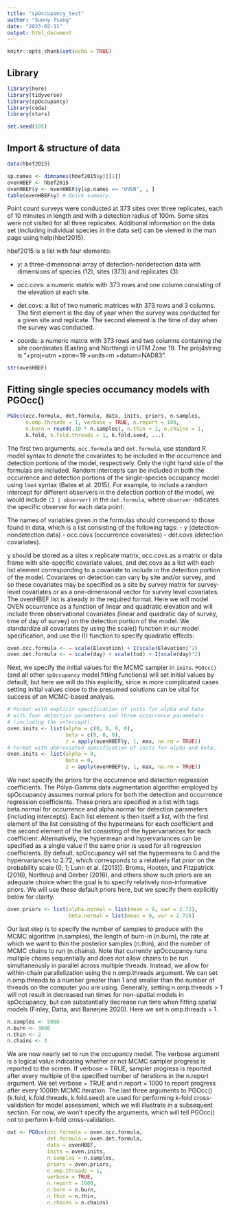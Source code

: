 ```yaml
---
title: "spOccupancy_test"
author: "Sunny Tseng"
date: "2023-02-11"
output: html_document
---
```


```r
knitr::opts_chunk$set(echo = TRUE)
```


## Library
```r
library(here)
library(tidyverse)
library(spOccupancy)
library(coda)
library(stars)

set.seed(105)

```


## Import & structure of data
```r
data(hbef2015)

sp.names <- dimnames(hbef2015$y)[[1]]
ovenHBEF <- hbef2015
ovenHBEF$y <- ovenHBEF$y[sp.names == "OVEN", , ]
table(ovenHBEF$y) # Quick summary.
```

Point count surveys were conducted at 373 sites over three replicates, each of 10 minutes in length and with a detection radius of 100m. Some sites were not visited for all three replicates. Additional information on the data set (including individual species in the data set) can be viewed in the man page using help(hbef2015).

hbef2015 is a list with four elements:

- y: a three-dimensional array of detection-nondetection data with dimensions of species (12), sites (373) and replicates (3).

- occ.covs: a numeric matrix with 373 rows and one column consisting of the elevation at each site.

- det.covs: a list of two numeric matrices with 373 rows and 3 columns. The first element is the day of year when the survey was conducted for a given site and replicate. The second element is the time of day when the survey was conducted.

- coords: a numeric matrix with 373 rows and two columns containing the site coordinates (Easting and Northing) in UTM Zone 19. The proj4string is "+proj=utm +zone=19 +units=m +datum=NAD83".


```r
str(ovenHBEF)

```


## Fitting single species occumancy models with PGOcc()
```r
PGOcc(occ.formula, det.formula, data, inits, priors, n.samples, 
      n.omp.threads = 1, verbose = TRUE, n.report = 100, 
      n.burn = round(.10 * n.samples), n.thin = 1, n.chains = 1,
      k.fold, k.fold.threads = 1, k.fold.seed, ...)
```

The first two arguments, `occ.formula` and `det.formula`, use standard R model syntax to denote the covariates to be included in the occurrence and detection portions of the model, respectively. Only the right hand side of the formulas are included. Random intercepts can be included in both the occurrence and detection portions of the single-species occupancy model using `lme4` syntax (Bates et al. 2015). For example, to include a random intercept for different observers in the detection portion of the model, we would include `(1 | observer)` in the `det.formula`, where `observer` indicates the specific observer for each data point. 

The names of variables given in the formulas should correspond to those found in data, which is a list consisting of the following tags: 
- y (detection-nondetection data) 
- occ.covs (occurrence covariates)
- det.covs (detection covariates). 

y should be stored as a sites x replicate matrix, occ.covs as a matrix or data frame with site-specific covariate values, and det.covs as a list with each list element corresponding to a covariate to include in the detection portion of the model. Covariates on detection can vary by site and/or survey, and so these covariates may be specified as a site by survey matrix for survey-level covariates or as a one-dimensional vector for survey level covariates. The ovenHBEF list is already in the required format. Here we will model OVEN occurrence as a function of linear and quadratic elevation and will include three observational covariates (linear and quadratic day of survey, time of day of survey) on the detection portion of the model. We standardize all covariates by using the scale() function in our model specification, and use the I() function to specify quadratic effects:

```r
oven.occ.formula <- ~ scale(Elevation) + I(scale(Elevation)^2)
oven.det.formula <- ~ scale(day) + scale(tod) + I(scale(day)^2)
```

Next, we specify the initial values for the MCMC sampler in `inits`. `PGOcc()` (and all other `spOccupancy` model fitting functions) will set initial values by default, but here we will do this explicitly, since in more complicated cases setting initial values close to the presumed solutions can be vital for success of an MCMC-based analysis.

```r
# Format with explicit specification of inits for alpha and beta
# with four detection parameters and three occurrence parameters 
# (including the intercept).
oven.inits <- list(alpha = c(0, 0, 0, 0), 
                   beta = c(0, 0, 0), 
                   z = apply(ovenHBEF$y, 1, max, na.rm = TRUE))
# Format with abbreviated specification of inits for alpha and beta.
oven.inits <- list(alpha = 0, 
                   beta = 0, 
                   z = apply(ovenHBEF$y, 1, max, na.rm = TRUE))
```

We next specify the priors for the occurrence and detection regression coefficients. The Pólya-Gamma data augmentation algorithm employed by spOccupancy assumes normal priors for both the detection and occurrence regression coefficients. These priors are specified in a list with tags beta.normal for occurrence and alpha.normal for detection parameters (including intercepts). Each list element is then itself a list, with the first element of the list consisting of the hypermeans for each coefficient and the second element of the list consisting of the hypervariances for each coefficient. Alternatively, the hypermean and hypervariances can be specified as a single value if the same prior is used for all regression coefficients. By default, spOccupancy will set the hypermeans to 0 and the hypervariances to 2.72, which corresponds to a relatively flat prior on the probability scale (0, 1; Lunn et al. (2013)). Broms, Hooten, and Fitzpatrick (2016), Northrup and Gerber (2018), and others show such priors are an adequate choice when the goal is to specify relatively non-informative priors. We will use these default priors here, but we specify them explicitly below for clarity.

```r
oven.priors <- list(alpha.normal = list(mean = 0, var = 2.72), 
                    beta.normal = list(mean = 0, var = 2.72))
```

Our last step is to specify the number of samples to produce with the MCMC algorithm (n.samples), the length of burn-in (n.burn), the rate at which we want to thin the posterior samples (n.thin), and the number of MCMC chains to run (n.chains). Note that currently spOccupancy runs multiple chains sequentially and does not allow chains to be run simultaneously in parallel across multiple threads. Instead, we allow for within-chain parallelization using the n.omp.threads argument. We can set n.omp.threads to a number greater than 1 and smaller than the number of threads on the computer you are using. Generally, setting n.omp.threads > 1 will not result in decreased run times for non-spatial models in spOccupancy, but can substantially decrease run time when fitting spatial models (Finley, Datta, and Banerjee 2020). Here we set n.omp.threads = 1.

```r
n.samples <- 5000
n.burn <- 3000
n.thin <- 2
n.chains <- 3
```

We are now nearly set to run the occupancy model. The verbose argument is a logical value indicating whether or not MCMC sampler progress is reported to the screen. If verbose = TRUE, sampler progress is reported after every multiple of the specified number of iterations in the n.report argument. We set verbose = TRUE and n.report = 1000 to report progress after every 1000th MCMC iteration. The last three arguments to PGOcc() (k.fold, k.fold.threads, k.fold.seed) are used for performing k-fold cross-validation for model assessment, which we will illustrate in a subsequent section. For now, we won’t specify the arguments, which will tell PGOcc() not to perform k-fold cross-validation.

```r
out <- PGOcc(occ.formula = oven.occ.formula, 
             det.formula = oven.det.formula, 
             data = ovenHBEF, 
             inits = oven.inits, 
             n.samples = n.samples, 
             priors = oven.priors, 
             n.omp.threads = 1, 
             verbose = TRUE, 
             n.report = 1000, 
             n.burn = n.burn, 
             n.thin = n.thin, 
             n.chains = n.chains)
```






